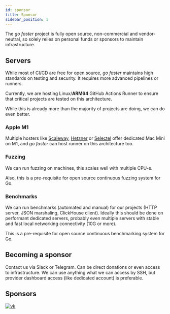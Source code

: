 ```yaml
---
id: sponsor
title: Sponsor
sidebar_position: 5
---
```


The *go faster* project is fully open source, non-commercial and vendor-neutral, so solely relies on personal funds or sponsors
to maintain infrastructure.

## Servers

While most of CI/CD are free for open source, *go faster* maintains high standards on testing and security. It requires
more advanced pipelines or runners.

Currently, we are hosting Linux/**ARM64** GitHub Actions Runner to ensure that critical projects are tested on this architecture.

While this is already more than the majority of projects are doing, we can do even better.

### Apple M1

Multiple hosters like [Scaleway](https://www.scaleway.com/en/hello-m1/), [Hetzner](https://www.hetzner.com/dedicated-rootserver/mac-mini-m1) or [Selectel](https://selectel.ru/en/services/dedicated/config/?uuid=938336c2-7306-4412-b8dd-034a0e3d0413)
offer dedicated Mac Mini on M1, and *go faster* can host runner on this architecture too.

### Fuzzing

We can run fuzzing on machines, this scales well with multiple CPU-s.

Also, this is a pre-requisite for open source continuous fuzzing system for Go.

### Benchmarks

We can run benchmarks (automated and manual) for our projects (HTTP server, JSON marshaling, ClickHouse client).
Ideally this should be done on performant dedicated servers, probably even multiple servers with stable and fast local networking
connectivity (10G or more).

This is a pre-requisite for open source continuous benchmarking system for Go.

## Becoming a sponsor

Contact us via Slack or Telegram. Can be direct donations or even access to infrastructure.
We can use anything what we can access by SSH, but provider dashboard access (like dedicated account) is preferable.

## Sponsors


<a href="https://vk.company/en/" target="_blank">
 <img alt="vk" width={125} height={125} src={useBaseUrl('/img/sponsors/vk_logo_blue.svg')}/>
</a>

